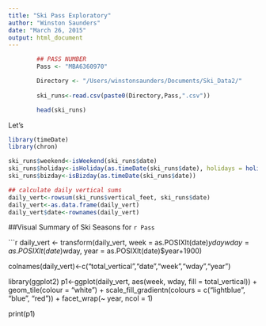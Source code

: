 ```yaml
---
title: "Ski Pass Exploratory"
author: "Winston Saunders"
date: "March 26, 2015"
output: html_document
---
```



```r
        ## PASS NUMBER
        Pass <- "MBA6360970"

        Directory <- "/Users/winstonsaunders/Documents/Ski_Data2/"
        
        ski_runs<-read.csv(paste0(Directory,Pass,".csv"))


```

```r

        head(ski_runs)


```

Let's 

```r
library(timeDate)
library(chron)

ski_runs$weekend<-isWeekend(ski_runs$date)
ski_runs$holiday<-isHoliday(as.timeDate(ski_runs$date), holidays = holidayNYSE(), wday = 1:5)
ski_runs$bizday<-isBizday(as.timeDate(ski_runs$date))
```

```r
## calculate daily vertical sums
daily_vert<-rowsum(ski_runs$vertical_feet, ski_runs$date)
daily_vert<-as.data.frame(daily_vert)
daily_vert$date<-rownames(daily_vert)


```

##Visual Summary of Ski Seasons for `r Pass`

```r

daily_vert <- transform(daily_vert,
                        week = as.POSIXlt(date)$yday %/% 7 + 1,
                        wday = as.POSIXlt(date)$wday,
                        year = as.POSIXlt(date)$year+1900)

colnames(daily_vert)<-c("total_vertical","date","week","wday","year")

library(ggplot2)
p1<-ggplot(daily_vert, aes(week, wday, fill = total_vertical)) + 
  geom_tile(colour = "white") +
  scale_fill_gradientn(colours = c("lightblue", "blue", "red")) + 
  facet_wrap(~ year, ncol = 1)

print(p1)
